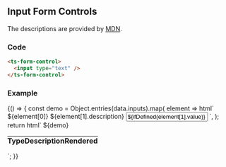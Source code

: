 

<Meta title="Atoms/Inputs" component="ts-form-control" />

## Input Form Controls

The descriptions are provided by [MDN](https://developer.mozilla.org/en-US/docs/Web/HTML/Element/Input).

### Code

```html
<ts-form-control>
  <input type="text" />
</ts-form-control>
```

### Example

<Story name="Inputs">
  {() => {
    const demo = Object.entries(data.inputs).map(
      element => html`
        <tr>
          <td>${element[0]}</td>
          <td>${element[1].description}</td>
          <td>
            <ts-form-control
              ><input type="${element[0]}" id="form-${element[0]}" value="${ifDefined(element[1].value)}" placeholder="${ifDefined(element[1].placeholder)}"
            /></ts-form-control>
          </td>
        </tr>
      `,
    );
    return html`
      <style>
        table {
          border-collapse: collapse;
          text-align: left;
          width: 100%;
        }
        table tr {
          background: var(--color-white);
          border: var(--border-base);
          border-color: var(--color-brand-dark);
        }
        table th,
        table td {
          padding: var(--spacing-sm) var(--spacing-md);
        }
      </style>
      <table>
        <thead>
          <tr>
            <th scope="col">Type</th>
            <th scope="col">Description</th>
            <th scope="col">Rendered</th>
          </tr>
        </thead>
        <tbody>
          ${demo}
        </tbody>
      </table>
    `;
  }}
</Story>
